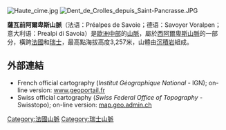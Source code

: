 [[Image:Haute_cime.jpg|right]]
[[Image:Dent_de_Crolles_depuis_Saint-Pancrasse.JPG|thumb]]

'''薩瓦前阿爾卑斯山脈'''（法语：Préalpes de Savoie；德语：Savoyer Voralpen；意大利语：Prealpi di Savoia）是[[歐洲中部|歐洲中部]]的[[山脈|山脈]]，屬於[[西阿爾卑斯山脈|西阿爾卑斯山脈]]的一部分，橫跨[[法國|法國]]和[[瑞士|瑞士]]，最高點海拔高度3,257米，山體由[[沉积岩|沉積岩]]組成。

==外部連結==
* French official cartography (''Institut Géographique National'' - IGN); on-line version: [http://www.geoportail.fr/5069711/visu2D/afficher-en-2d.htm www.geoportail.fr]{{Wayback|url=http://www.geoportail.fr/5069711/visu2D/afficher-en-2d.htm |date=20071113135629 }}
* Swiss official cartography (''Swiss Federal Office of Topography'' - Swisstopo); on-line version: [http://map.geo.admin.ch/ map.geo.admin.ch]{{Wayback|url=http://map.geo.admin.ch/ |date=20121015022745 }}

{{France-geo-stub}}
{{Switzerland-geo-stub}}
[[Category:法國山脈|Category:法國山脈]]
[[Category:瑞士山脈|Category:瑞士山脈]]